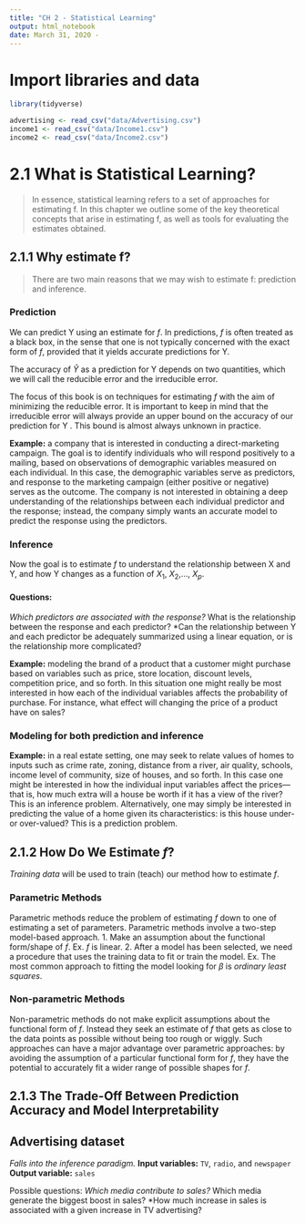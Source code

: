 ```yaml
---
title: "CH 2 - Statistical Learning"
output: html_notebook
date: March 31, 2020 - 
---
```


# Import libraries and data

```r
library(tidyverse)

advertising <- read_csv("data/Advertising.csv")
income1 <- read_csv("data/Income1.csv")
income2 <- read_csv("data/Income2.csv")
```
   
# 2.1 What is Statistical Learning?

> In essence, statistical learning refers to a set of approaches for estimating f. In this chapter we outline some of the key theoretical concepts that arise in estimating f, as well as tools for evaluating the estimates obtained.

## 2.1.1 Why estimate f?

> There are two main reasons that we may wish to estimate f: prediction and inference.

### Prediction

We can predict Y using an estimate for ${f}$. In predictions, ${f}$ is often treated as a black box, in the sense that one is not typically concerned with the exact form of ${f}$, provided that it yields accurate predictions for Y.

The accuracy of $\hat{Y}$ as a prediction for Y depends on two quantities, which we will call the reducible error and the irreducible error.

The focus of this book is on techniques for estimating ${f}$ with the aim of minimizing the reducible error. It is important to keep in mind that the irreducible error will always provide an upper bound on the accuracy of our prediction for Y . This bound is almost always unknown in practice.

**Example:** a company that is interested in conducting a direct-marketing campaign. The goal is to identify individuals who will
respond positively to a mailing, based on observations of demographic variables measured on each individual. In this case, the demographic variables serve as predictors, and response to the marketing campaign (either positive or negative) serves as the outcome. The company is not interested in obtaining a deep understanding of the relationships between each individual predictor and the response; instead, the company simply wants an accurate model to predict the response using the predictors.

### Inference
Now the goal is to estimate ${f}$ to understand the relationship between X and Y, and how Y changes as a function of $X_1$, $X_2$,..., $X_p$. 

#### Questions:
*Which predictors are associated with the response?
*What is the relationship between the response and each predictor?
*Can the relationship between Y and each predictor be adequately summarized using a linear equation, or is the relationship more complicated?

**Example:** modeling the brand of a product that a customer might purchase based on variables such as price, store location, discount levels, competition price, and so forth. In this situation one might really be most interested in how each of the individual variables affects the probability of purchase. For instance, what effect will changing the price of a product have on sales?

### Modeling for both prediction and inference
**Example:** in a real estate setting, one may seek to relate values of
homes to inputs such as crime rate, zoning, distance from a river, air quality, schools, income level of community, size of houses, and so forth. In this case one might be interested in how the individual input variables affect the prices—that is, how much extra will a house be worth if it has a view of the river? This is an inference problem. Alternatively, one may simply be interested in predicting the value of a home given its characteristics: is this house under- or over-valued? This is a prediction problem.

## 2.1.2 How Do We Estimate ${f}$?
*Training data* will be used to train (teach) our method how to estimate ${f}$.

### Parametric Methods
Parametric methods reduce the problem of estimating ${f}$ down to one of estimating a set of parameters.
Parametric methods involve a two-step model-based approach.
1. Make an assumption about the functional form/shape of ${f}$. Ex. ${f}$ is linear.
2. After a model has been selected, we need a procedure that uses the
training data to fit or train the model. Ex. The most common approach to fitting the model looking for $\beta$ is *ordinary least squares*.

### Non-parametric Methods
Non-parametric methods do not make explicit assumptions about the functional form of ${f}$. Instead they seek an estimate of ${f}$ that gets as close to the data points as possible without being too rough or wiggly. Such approaches can have a major advantage over parametric approaches: by avoiding the assumption of a particular functional form for ${f}$, they have the potential to accurately fit a wider range of possible shapes for ${f}$.


## 2.1.3 The Trade-Off Between Prediction Accuracy and Model Interpretability

## Advertising dataset
*Falls into the inference paradigm.*
__Input variables:__ `TV`, `radio`, and `newspaper`   
__Output variable:__ `sales`

Possible questions:
*Which media contribute to sales?
*Which media generate the biggest boost in sales?
*How much increase in sales is associated with a given increase in TV advertising?